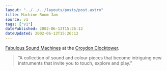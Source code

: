 ```yaml
---
layout: "../../../layouts/posts/post.astro"
title: Machine Room Jam
source: v1
tags: ["v1"]
datePublished: 2002-06-13T15:26:12
dateUpdated: 2002-06-13T15:26:12
---
```


[Fabulous Sound Machines][1] at the [Croydon Clocktower][2].

> &#8220;A collection of sound and colour pieces that become intriguing new instruments that invite you to touch, explore and play.&#8221;

[1]: http://www.croydon.gov.uk/ledept/clocktower/EventsDB/Exhibitionsnm.asp#788 "the Fabulous Sound Machines exhibition"
[2]: http://www.croydon.gov.uk/ledept/clocktower/ "the Croydon Clocktower"
